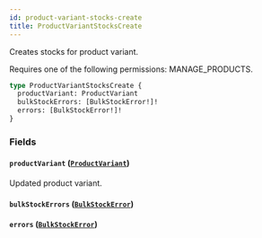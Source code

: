 ```yaml
---
id: product-variant-stocks-create
title: ProductVariantStocksCreate
---
```


Creates stocks for product variant.

Requires one of the following permissions: MANAGE_PRODUCTS.

```graphql
type ProductVariantStocksCreate {
  productVariant: ProductVariant
  bulkStockErrors: [BulkStockError!]!
  errors: [BulkStockError!]!
}
```

### Fields

#### `productVariant` ([`ProductVariant`](../../../developer/api-reference/objects/product-variant))

Updated product variant.

#### `bulkStockErrors` ([`BulkStockError`](../../../developer/api-reference/objects/bulk-stock-error))

#### `errors` ([`BulkStockError`](../../../developer/api-reference/objects/bulk-stock-error))
